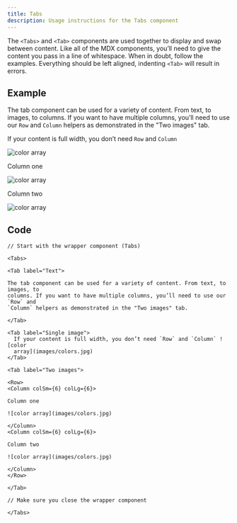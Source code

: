 ```yaml
---
title: Tabs
description: Usage instructions for the Tabs component
---
```


<PageDescription>

The `<Tabs>` and `<Tab>` components are used together to display and swap
between content. Like all of the MDX components, you’ll need to give the content
you pass in a line of whitespace. When in doubt, follow the examples. Everything
should be left aligned, indenting `<Tab>` will result in errors.

</PageDescription>

## Example

<Tabs>

<Tab label="Just text">

The tab component can be used for a variety of content. From text, to images, to
columns. If you want to have multiple columns, you’ll need to use our `Row` and
`Column` helpers as demonstrated in the "Two images" tab.

</Tab>

<Tab label="Single image">

If your content is full width, you don’t need `Row` and `Column`

![color array](images/colors.jpg)

</Tab>

<Tab label="Two images">

<Row>
<Column colSm={6} colLg={6}>

Column one

![color array](images/colors.jpg)

</Column>
<Column colSm={6} colLg={6}>

Column two

![color array](images/colors.jpg)

</Column>
</Row>

</Tab>

</Tabs>

## Code

<Title>Text</Title>

```mdx path=components/Tabs/Tabs.js src=https://github.com/freight-trust/gatsby-workspace/tree/main/packages/freight-trust-gatsby-workspace/src/components/Tabs
// Start with the wrapper component (Tabs)

<Tabs>

<Tab label="Text">

The tab component can be used for a variety of content. From text, to images, to
columns. If you want to have multiple columns, you’ll need to use our `Row` and
`Column` helpers as demonstrated in the "Two images" tab.

</Tab>
```

<Title>Single image</Title>

```mdx path=components/Tabs/Tabs.js src=https://github.com/freight-trust/gatsby-workspace/tree/main/packages/freight-trust-gatsby-workspace/src/components/Tabs
<Tab label="Single image">
  If your content is full width, you don’t need `Row` and `Column` ![color
  array](images/colors.jpg)
</Tab>
```

<Title>Multiple images</Title>

```mdx path=components/Tabs/Tabs.js src=https://github.com/freight-trust/gatsby-workspace/tree/main/packages/freight-trust-gatsby-workspace/src/components/Tabs
<Tab label="Two images">

<Row>
<Column colSm={6} colLg={6}>

Column one

![color array](images/colors.jpg)

</Column>
<Column colSm={6} colLg={6}>

Column two

![color array](images/colors.jpg)

</Column>
</Row>

</Tab>

// Make sure you close the wrapper component

</Tabs>
```
